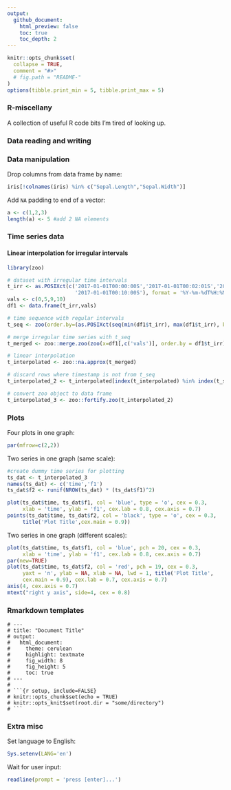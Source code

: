 ```yaml
---
output:
  github_document:
    html_preview: false
    toc: true
    toc_depth: 2
---
```


<!-- README.md is generated from README.Rmd. Please edit that file -->


```r
knitr::opts_chunk$set(
  collapse = TRUE,
  comment = "#>"
  # fig.path = "README-"
)
options(tibble.print_min = 5, tibble.print_max = 5)
```


### R-miscellany

A collection of useful R code bits I'm tired of looking up.

### Data reading and writing

### Data manipulation

Drop columns from data frame by name:
```r
iris[!colnames(iris) %in% c("Sepal.Length","Sepal.Width")]
```

Add `NA` padding to end of a vector:
```r
a <- c(1,2,3)
length(a) <- 5 #add 2 NA elements
```



### Time series data

#### Linear interpolation for irregular intervals
```r
library(zoo)

# dataset with irregular time intervals
t_irr <- as.POSIXct(c('2017-01-01T00:00:00S','2017-01-01T00:02:01S','2017-01-01T00:07:32S',
                      '2017-01-01T00:10:00S'), format = '%Y-%m-%dT%H:%M:%SS')
vals <- c(0,5,9,10)
df1 <- data.frame(t_irr,vals)

# time sequence with regular intervals
t_seq <- zoo(order.by=(as.POSIXct(seq(min(df1$t_irr), max(df1$t_irr), by = '1 min'))))

# merge irregular time series with t_seq
t_merged <- zoo::merge.zoo(zoo(x=df1[,c('vals')], order.by = df1$t_irr), t_seq)

# linear interpolation
t_interpolated <- zoo::na.approx(t_merged)

# discard rows where timestamp is not from t_seq
t_interpolated_2 <- t_interpolated[index(t_interpolated) %in% index(t_seq)]

# convert zoo object to data frame
t_interpolated_3 <- zoo::fortify.zoo(t_interpolated_2)
```


### Plots

Four plots in one graph:
```r
par(mfrow=c(2,2))
```

Two series in one graph (same scale):
```r
#create dummy time series for plotting
ts_dat <- t_interpolated_3
names(ts_dat) <- c('time','f1')
ts_dat$f2 <- runif(NROW(ts_dat) * (ts_dat$f1)^2)
```

```r
plot(ts_dat$time, ts_dat$f1, col = 'blue', type = 'o', cex = 0.3,
     xlab = 'time', ylab = 'f1', cex.lab = 0.8, cex.axis = 0.7)
points(ts_dat$time, ts_dat$f2, col = 'black', type = 'o', cex = 0.3,
     title('Plot Title',cex.main = 0.9))
```
Two series in one graph (different scales):
```r
plot(ts_dat$time, ts_dat$f1, col = 'blue', pch = 20, cex = 0.3,
     xlab = 'time', ylab = 'f1', cex.lab = 0.8, cex.axis = 0.7)
par(new=TRUE)
plot(ts_dat$time, ts_dat$f2, col = 'red', pch = 19, cex = 0.3,
     yaxt = 'n', ylab = NA, xlab = NA, lwd = 1, title('Plot Title',
     cex.main = 0.9), cex.lab = 0.7, cex.axis = 0.7)
axis(4, cex.axis = 0.7)
mtext("right y axis", side=4, cex = 0.8)
```


### Rmarkdown templates

```text
# ---
# title: "Document Title"
# output: 
#   html_document:
#     theme: cerulean
#     highlight: textmate
#     fig_width: 8
#     fig_height: 5
#     toc: true
# ---
# 
# ```{r setup, include=FALSE}
# knitr::opts_chunk$set(echo = TRUE)
# knitr::opts_knit$set(root.dir = "some/directory")
# ```

```


### Extra misc

Set language to English:
```r
Sys.setenv(LANG='en')
```

Wait for user input:
```r
readline(prompt = 'press [enter]...')
```


